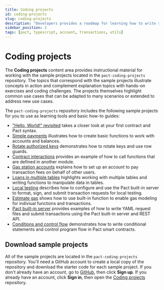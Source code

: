 ```yaml
---
title: Coding projects
id: coding-projects
slug: coding-projects
description: "Developers provides a roadmap for learning how to write smart contracts and frontend user interfaces for applications that run on the Kadena blockchain network."
sidebar_position: 2
tags: [pact, typescript, account, transactions, utils]
---
```


# Coding projects

The **Coding projects** content area provides instructional material for working with the sample projects located in the `pact-coding-projects` repository.
The topics that correspond with the sample projects illustrate concepts in action and complement explanation topics with hands-on exercises and coding challenges. 
The projects themselves highlight common use cases that can be adapted to many scenarios or extended to address new use cases.

The `pact-coding-projects` repository includes the following sample projects for you to use as learning tools and basic how-to guides:

- ["Hello, World!" revisited](/coding-projects/hello-world) takes a closer look at your first contract and Pact syntax.
- [Simple payments](/coding-projects/transfers) illustrates how to create basic functions to work with accounts and balances.
- [Rotate authorized keys](/coding-projects/rotate-auth) demonstrates how to rotate keys and use row guards.
- [Contract interactions](/coding-projects/contract-interactions) provides an example of how to call functions that are defined in another module.
- [Gas station accounts](/coding-projects/gas-station) explains how to set up an account to pay transaction fees on behalf of other users.
- [Loans in multiple tables](/coding-projects/loans) highlights working with multiple tables and writing functions to manipulate data in tables.
- [Local testing](/coding-projects/local-testing) describes how to configure and use the Pact built-in server to format, sign, and submit transaction requests for local testing.
- [Estimate gas](/coding-projects/estimate-gas) shows how to use built-in function to enable gas modeling for indiviual functions and transactions.
- [Pact built-in server](/coding-projects/pact-server-api) provides examples of how to write YAML request files and submit transactions using the Pact built-in server and REST API.
- [Conditions and control flow](/coding-projects/conditions-control) demonstrates how to write conditional statements and control program flow in Pact smart contracts.

## Download sample projects

All of the sample projects are located in the `pact-coding-projects` repository.
You'll need a GitHub account to create a local copy of the repository and download the starter code for each sample project.
If you don't already have an account, go to [GitHub](https://github.com/), then click **Sign up**.
If you already have an account, click **Sign in**, then open the [Coding projects](https://github.com/kadena-docs/pact-coding-projects) repository.